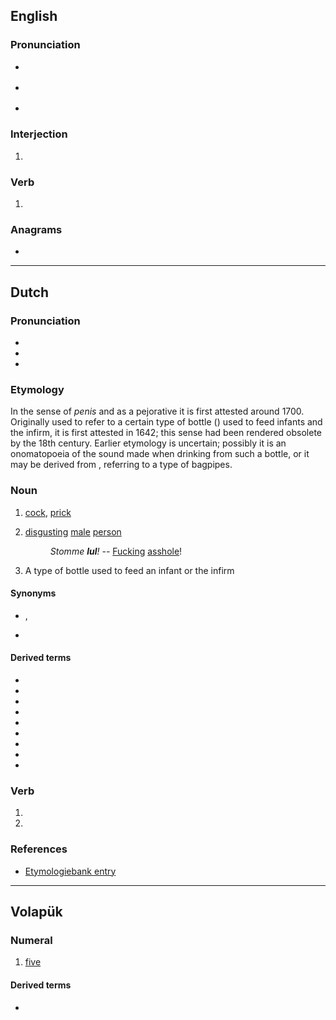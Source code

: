 ==English==

===Pronunciation===
* {{a|UK}} {{IPA|/lʌl/|/lɔːl/|lang=en}}
* {{a|US}} {{IPA|/lʌl/|/lɔl/|/loʊl/|lang=en}}
* {{rhymes|ʌl|lang=en}}

===Interjection===
{{en-interj}}

# {{alternative form of|lol|lang=en}}

===Verb===
{{head|en|verb}}

# {{alternative form of|lol|lang=en}}

===Anagrams===
* {{anagrams|en|LLU}}

----

==Dutch==

===Pronunciation===
* {{IPA|[lʏl]|lang=nl}}
* {{audio|Nl-lul.ogg|Audio|lang=nl}}
* {{rhymes|ʏl|lang=nl}}

===Etymology===
In the sense of ''penis'' and as a pejorative it is first attested around 1700. Originally used to refer to a certain type of bottle ({{m|nl|pijpkan}}) used to feed infants and the infirm, it is first attested in 1642; this sense had been rendered obsolete by the 18th century. Earlier etymology is uncertain; possibly it is an onomatopoeia of the sound made when drinking from such a bottle, or it may be derived from {{m|nl|lullepijpe}}, referring to a type of bagpipes.

===Noun===
{{nl-noun|m|-en|lulletje}}

# {{lb|nl|vulgar}} [[cock]], [[prick]] {{qualifier|slang for penis}}
#: {{ux|nl|Als ik jouw mening zou willen weten, denk je dan ook niet dat ik eerst mijn '''lul''' uit je mond moet halen?|t=If I wanted your opinion, don't you think I would take my '''dick''' out of your mouth?}}
#: {{ux|nl|Hij glimlachte toen ik mijn hand tussen zijn dijen legde en zijn grote '''lul''' begon te wrijven.|t=He smiled when I put my hand between his thighs and started to rub his big '''dick'''.}}
# {{lb|nl|disparaging}} [[disgusting]] [[male]] [[person]]
#: ''Stomme '''lul'''!'' -- [[fucking|Fucking]] [[asshole]]!
# {{lb|nl|obsolete}} A type of bottle used to feed an infant or the infirm

====Synonyms====
* {{sense|penis}} {{l|nl|penis}}, {{l|nl|knuppel}}
* {{sense|disgusting person}} {{l|nl|eikel}}

====Derived terms====
* {{l|nl|droplul}}
* {{l|nl|hondenlul}}
* {{l|nl|Jan Lul}}
* {{l|nl|lulletje rozenwater}}
* {{l|nl|lulhannes}}
* {{l|nl|lullig}}
* {{l|nl|lullo}}
* {{l|nl|oetlul}}
* {{l|nl|paardenlul}}

===Verb===
{{nl-verb-form}}

# {{nl-verb form of|p=1|n=sg|t=pres|m=ind|lullen}}
# {{nl-verb form of|m=imp|lullen}}

===References===
* [http://www.etymologiebank.nl/trefwoord/lul1 Etymologiebank entry]

----

==Volapük==
{{cardinalbox|vo|ord=lulid|4|5|6|fol|mäl}}

===Numeral===
{{head|vo|numeral}}

# {{lb|vo|cardinal}} [[five]]

====Derived terms====
* {{l|vo|lulüm}}